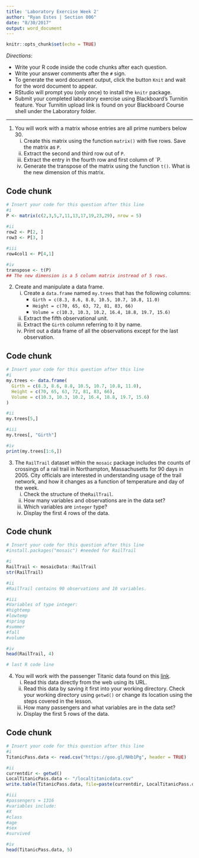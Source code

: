 ```yaml
---
title: 'Laboratory Exercise Week 2'
author: "Ryan Estes | Section 006"
date: "8/30/2017"
output: word_document
---
```


```r
knitr::opts_chunk$set(echo = TRUE)
```

*Directions*: 

* Write your R code inside the code chunks after each question.
* Write your answer comments after the `#` sign.
* To generate the word document output, click the button `Knit` and wait for the word document to appear.
* RStudio will prompt you (only once) to install the `knitr` package.
* Submit your completed laboratory exercise using Blackboard's Turnitin feature. Your Turnitin upload link is found on your Blackboard Course shell under the Laboratory folder.

***

1. You will work with a matrix whose entries are all prime numbers below 30.
      i)  Create this matrix using the function `matrix()` with five rows. Save the matrix as `P`.
      ii) Extract the second and third row out of `P`.
      iii) Extract the entry in the fourth row and first column of `P.
      iv) Generate the transpose of the matrix using the function `t()`. What is the new dimension of this matrix.

## Code chunk
```r
# Insert your code for this question after this line
#i
P <- matrix(c(2,3,5,7,11,13,17,19,23,29), nrow = 5)
 
#ii
row2 <- P[2, ]
row3 <- P[3, ]

#iii
row4col1 <- P[4,1]

#iv
transpose <- t(P)
## The new dimension is a 5 column matrix instread of 5 rows. 
```

2. Create and manipulate a data frame.
      i) Create a `data.frame` named `my.trees` that has the following columns:
          - `Girth = c(8.3, 8.6, 8.8, 10.5, 10.7, 10.8, 11.0)`
          - `Height = c(70, 65, 63, 72, 81, 83, 66)`
          - `Volume = c(10.3, 10.3, 10.2, 16.4, 18.8, 19.7, 15.6)`
      ii) Extract the fifth observational unit.
      iii) Extract the `Girth` column referring to it by name.
      iv) Print out a data frame of all the observations except for the last observation.


## Code chunk
```r
# Insert your code for this question after this line
#i
my.trees <- data.frame(
  Girth = c(8.3, 8.6, 8.8, 10.5, 10.7, 10.8, 11.0),
  Height = c(70, 65, 63, 72, 81, 83, 66),
  Volume = c(10.3, 10.3, 10.2, 16.4, 18.8, 19.7, 15.6)
)

#ii
my.trees[5,]

#iii
my.trees[, "Girth"]

#iv
print(my.trees[1:6,])
```

3. The `RailTrail` dataset within the `mosaic` package includes the counts of crossings of a rail trail in Northampton, Massachusetts for 90 days in 2005. City officials are interested in understanding usage of the trail network, and how it changes as a function of temperature and day of the week.
      i) Check the structure of the`RailTrail`. 
      ii) How many variables and observations are in the data set? 
      iii) Which variables are `integer` type?
      iv) Display the first 4 rows of the data.

## Code chunk
```r
# Insert your code for this question after this line
#install.packages("mosaic") #needed for RailTrail

#i
RailTrail <- mosaicData::RailTrail
str(RailTrail)

#ii
#RailTrail contains 90 observations and 10 variables.

#iii
#Variables of type integer:
#hightemp
#lowtemp
#spring
#summer
#fall
#volume

#iv
head(RailTrail, 4)

# last R code line
```



  
4.  You will work with the passenger Titanic data found on this [link](<https://goo.gl/NHb1Pg>). 
      i) Read this data directly from the web using its URL.
      ii) Read this data by saving it first into your working directory. Check your working directory using `getwd()` or change its location using the steps covered in the lesson.
      iii) How many passengers and what variables are in the data set? 
      iv) Display the first 5 rows of the data.

## Code chunk
```r
# Insert your code for this question after this line
#i
TitanicPass.data <- read.csv("https://goo.gl/NHb1Pg", header = TRUE)

#ii
currentdir <- getwd()
LocalTitanicPass.data <- "/localtitanicdata.csv"
write.table(TitanicPass.data, file=paste(currentdir, LocalTitanicPass.data, sep = ""))

#iii
#passengers = 1316
#variables include:
#X
#class
#age
#sex
#survived

#iv
head(TitanicPass.data, 5)
```

